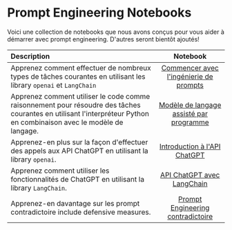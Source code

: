 # Prompt Engineering Notebooks

Voici une collection de notebooks que nous avons conçus pour vous aider à démarrer avec prompt engineering. D'autres seront bientôt ajoutés!

| Description   | Notebook   | 
| :------------ | :---------: | 
|Apprenez comment effectuer de nombreux types de tâches courantes en utilisant les library `openai` et `LangChain`|[Commencer avec l'ingénierie de prompts](https://github.com/dair-ai/Prompt-Engineering-Guide/blob/main/notebooks/pe-lecture.ipynb)|
|Apprenez comment utiliser le code comme raisonnement pour résoudre des tâches courantes en utilisant l'interpréteur Python en combinaison avec le modèle de langage.|[Modèle de langage assisté par programme](https://github.com/dair-ai/Prompt-Engineering-Guide/blob/main/notebooks/pe-pal.ipynb)|
|Apprenez-en plus sur la façon d'effectuer des appels aux API ChatGPT en utilisant la library `openai`.|[Introduction à l'API ChatGPT](https://github.com/dair-ai/Prompt-Engineering-Guide/blob/main/notebooks/pe-chatgpt-intro.ipynb)|
|Apprenez comment utiliser les fonctionnalités de ChatGPT en utilisant la library `LangChain`.|[API ChatGPT avec LangChain](https://github.com/dair-ai/Prompt-Engineering-Guide/blob/main/notebooks/pe-chatgpt-langchain.ipynb)|
|Apprenez-en davantage sur les prompt contradictoire include defensive measures.|[Prompt Engineering contradictoire](https://github.com/dair-ai/Prompt-Engineering-Guide/blob/main/notebooks/pe-chatgpt-adversarial.ipynb)|

